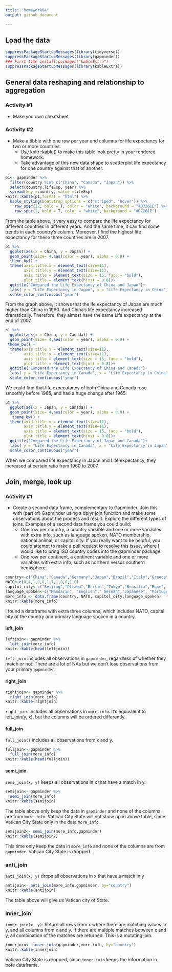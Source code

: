 ```yaml
---
title: "homework04"
output: github_document

---
```

## Load the data 

```r
suppressPackageStartupMessages(library(tidyverse))  
suppressPackageStartupMessages(library(gapminder))
### First time install.packages("kableExtra")
suppressPackageStartupMessages(library(kableExtra))

```

## General data reshaping and relationship to aggregation

### Activity #1

+ Make you own cheatsheet.



### Activity #2

+ Make a tibble with one row per year and columns for life expectancy for two or more countries.
    - Use knitr::kable() to make this table look pretty in your rendered homework.
    - Take advantage of this new data shape to scatterplot life expectancy for one country against that of another.
    
```r
p1<- gapminder %>% 
  filter(country %in% c("China", "Canada", "Japan")) %>% 
  select(country,lifeExp, year) %>% 
  spread(key =country, value =lifeExp)
knitr::kable(p1,format = "html") %>% 
  kable_styling(bootstrap_options = c("striped", "hover")) %>% 
    row_spec(12, bold = T, color = "white", background = "#D7261E") %>% 
    row_spec(1, bold = T, color = "white", background = "#D7261E")

```

From the table above, it very easy to compare the life expectancy for different countries in different years. And the same time, it can find some trends in each country's column. Moreover, I find the highest life expectancy for these three countries are in 2007.

```r
p1 %>% 
  ggplot(aes(x = China, y = Japan)) +
  geom_point(size= 4,aes(color = year), alpha = 0.9) +
  theme_bw() +
  theme(axis.title.x = element_text(size=11),
        axis.title.y = element_text(size=11),
        axis.title = element_text(size = 15, face = "bold"),
        plot.title = element_text(hjust = 0.8))+
  ggtitle("Compared the Life Expectancy of China and Japan")+
  labs( y = "Life Expectancy in Japan", x = "Life Expectancy in China")+
  scale_color_continuous("year")
```

From the graph above, it shows that the lfe expectancy of Japan are much higher than China in 1960. And China's life expectancy increased dramatically. Therefore, they almost have the same Life expectancy at the end of 2007.

```r
p1 %>% 
  ggplot(aes(x = China, y = Canada)) +
  geom_point(size= 4,aes(color = year), alpha = 0.9) +
 theme_bw() +
  theme(axis.title.x = element_text(size=11),
        axis.title.y = element_text(size=11),
        axis.title = element_text(size = 15, face = "bold"),
        plot.title = element_text(hjust = 0.8))+
  ggtitle("Compared the Life Expectancy of China and Canada")+
  labs( y = "Life Expectancy in Canada", x = "Life Expectancy in China")+
  scale_color_continuous("year")
```

We could find that life exoecatancy of both China and Canada rose smoothly before 1965, and had a huge change after 1965.

```r
p1 %>% 
  ggplot(aes(x = Japan, y = Canada)) +
  geom_point(size= 4,aes(color = year), alpha = 0.9) +
   theme_bw() +
  theme(axis.title.x = element_text(size=11),
        axis.title.y = element_text(size=11),
        axis.title = element_text(size = 15, face = "bold"),
        plot.title = element_text(hjust = 0.8))+
  ggtitle("Compared the Life Expectancy of Japan and Canada")+
  labs( y = "Life Expectancy in Canada", x = "Life Expectancy in Japan")+
  scale_color_continuous("year")
```

When we compared life expectancy in Japan and Life expectancy, they increased at certain ratio from 1960 to 2007.


## Join, merge, look up

### Activity #1

+ Create a second data frame, complementary to Gapminder. Join this with (part of) Gapminder using a  dplyr join function and make some observations about the process and result. Explore the different types of joins. Examples of a second data frame you could build:
    - One row per country, a country variable and one or more variables with extra info, such as language spoken, NATO membership, national animal, or capitol city. If you really want to be helpful, you could attempt to make a pull request to resolve this issue, where I would like to bring ISO country codes into the gapminder package.
    - One row per continent, a continent variable and one or more variables with extra info, such as northern versus southern hemisphere.

```r
country<-c("China","Canada","Germany","Japan","Brazil","Italy","Greece","Iceland","Austria","Finland","Denmark","Vatican City State")
NATO<-c(0,1,1,0,0,1,1,1,0,0,1,0)
capitol_city<-c("Beijing","Ottawa","Berlin","Tokyo","Brasília","Rome", "Athens", "Reykjavík","Canberra","Helsinki","Copenhagen","Vatican")
language_spoken<-c("Mandarin", "English"," German","Japanese", "Portuguese", "Italian", "Greek","Icelandic","English", "Finnish ", "Danish","Vatican")
more_info <- data.frame(country, NATO, capitol_city,language_spoken)
knitr::kable(more_info)
```

I found a dataframe with extra three columns, which includes NATO, capital city of the country and primary language spoken in a country.

#### left_join

```r
leftjoin<- gapminder %>% 
  left_join(more_info)
knitr::kable(head(leftjoin))
```

`left_join` includes all observations in `gapminder`, regardless of whether they match or not. There are a lot of NAs but we don’t lose observations from your primary `gapminder`.


#### right_join

```r
rightjoin<- gapminder %>% 
  right_join(more_info)
knitr::kable(rightjoin)
```

`right_join` includes all observations in `more_info`. It’s equivalent to left_join(y, x), but the columns will be ordered differently.

#### full_join

`full_join()` includes all observations from x and y.

```r
fulljoin<- gapminder %>% 
  full_join(more_info)
knitr::kable(head(fulljoin))
```

#### semi_join

`semi_join(x, y)` keeps all observations in x that have a match in y.

```r
semijoin<- gapminder %>% 
  semi_join(more_info)
knitr::kable(semijoin)
```

The table above only keep the data in `gapminder` and none of the columns are from `more_info`. Vatican City State will not show up in above table, since Vatican City State only in the data `more_info`.

```r
semijoin2<- semi_join(more_info,gapminder)
knitr::kable(semijoin2)
```

This time only keep the data in `more_info` and none of the columns are from `gapminder`. Vatican City State is dropped.

### anti_join

`anti_join(x, y)` drops all observations in x that have a match in y

```r
antijoin<- anti_join(more_info,gapminder, by="country")
knitr::kable(antijoin)
```

The table above will give us Vatican city of State.


### Inner_join

`inner_join(x, y)`: Return all rows from x where there are matching values in y, and all columns from x and y. If there are multiple matches between x and y, all combination of the matches are returned. This is a mutating join.

```r
innerjoin<- inner_join(gapminder,more_info, by="country")
knitr::kable(innerjoin)
```

Vatican City State is dropped, since `inner_join` keeps the information in bote dataframe.